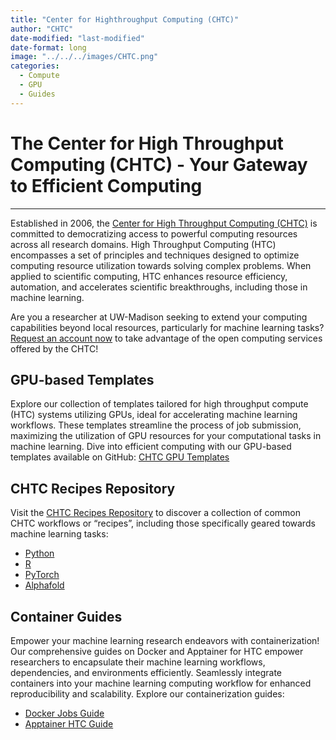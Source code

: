 ```yaml
---
title: "Center for Highthroughput Computing (CHTC)"
author: "CHTC"
date-modified: "last-modified"
date-format: long
image: "../../../images/CHTC.png"
categories:
  - Compute
  - GPU
  - Guides
---
```


# The Center for High Throughput Computing (CHTC) - Your Gateway to Efficient Computing

---

Established in 2006, the [Center for High Throughput Computing (CHTC)](https://chtc.cs.wisc.edu/) is committed to democratizing access to powerful computing resources across all research domains. High Throughput Computing (HTC) encompasses a set of principles and techniques designed to optimize computing resource utilization towards solving complex problems. When applied to scientific computing, HTC enhances resource efficiency, automation, and accelerates scientific breakthroughs, including those in machine learning.

Are you a researcher at UW-Madison seeking to extend your computing capabilities beyond local resources, particularly for machine learning tasks?  [Request an account now](https://chtc.cs.wisc.edu/uw-research-computing/form.html) to take advantage of the open computing services offered by the CHTC!

## GPU-based Templates

Explore our collection of templates tailored for high throughput compute (HTC) systems utilizing GPUs, ideal for accelerating machine learning workflows. These templates streamline the process of job submission, maximizing the utilization of GPU resources for your computational tasks in machine learning. Dive into efficient computing with our GPU-based templates available on GitHub: [CHTC GPU Templates](https://github.com/CHTC/templates-GPUs)

## CHTC Recipes Repository

Visit the [CHTC Recipes Repository](https://github.com/CHTC/recipes) to discover a collection of common CHTC workflows or "recipes", including those specifically geared towards machine learning tasks:

* [Python](https://github.com/CHTC/recipes/tree/main/software/Python)
* [R](https://github.com/CHTC/recipes/tree/main/software/R)
* [PyTorch](https://github.com/CHTC/recipes/tree/main/software/PyTorch)
* [Alphafold](https://github.com/CHTC/recipes/blob/main/software/AlphaFold)

## Container Guides

Empower your machine learning research endeavors with containerization! Our comprehensive guides on Docker and Apptainer for HTC empower researchers to encapsulate their machine learning workflows, dependencies, and environments efficiently. Seamlessly integrate containers into your machine learning computing workflow for enhanced reproducibility and scalability. Explore our containerization guides:

* [Docker Jobs Guide](https://chtc.cs.wisc.edu/uw-research-computing/docker-jobs)
* [Apptainer HTC Guide](https://chtc.cs.wisc.edu/uw-research-computing/apptainer-htc)




